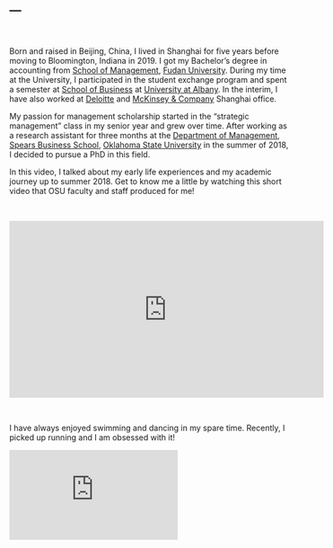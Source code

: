 ---
---

<link rel="stylesheet" href="https://use.fontawesome.com/releases/v5.0.8/css/solid.css" integrity="sha384-v2Tw72dyUXeU3y4aM2Y0tBJQkGfplr39mxZqlTBDUZAb9BGoC40+rdFCG0m10lXk" crossorigin="anonymous">


&nbsp;

<p style="color:#778899; font-size: 13pt; font-family:'Arial'">
Born and raised in Beijing, China, I lived in Shanghai for five years before moving to Bloomington, Indiana in 2019. I got my Bachelor's degree in accounting from [School of Management](https://www.fdsm.fudan.edu.cn/en/), [Fudan University](https://www.fudan.edu.cn/en/). During my time at the University, I participated in the student exchange program and spent a semester at [School of Business](https://www.albany.edu/business) at [University at Albany](https://www.albany.edu/).
In the interim, I have also worked at [Deloitte](https://www2.deloitte.com/cn/en/footerlinks/office-locator/offices-china/shanghai.html) and [McKinsey & Company](https://www.mckinsey.com/locations/mckinsey-client-capabilities-network/shanghai#:~:text=168%20Hubin%20Road,%2B86%20(21)%206386%202000) Shanghai office.

My passion for management scholarship started in the "strategic management" class in my senior year and grew over time. After working as a research assistant for three months at the [Department of Management](https://business.okstate.edu/departments_programs/management/index.html), [Spears Business School](https://business.okstate.edu/), [Oklahoma State University](https://business.okstate.edu/) in the summer of 2018, I decided to pursue a PhD in this field. 

In this video, I talked about my early life experiences and my academic journey up to summer 2018. Get to know me a little by watching this short video that OSU faculty and staff produced for me!</p>
&nbsp;

<iframe width="560" height="315" src="https://www.youtube.com/embed/4hpoNYa2s5g" title="YouTube video player" frameborder="0" allow="accelerometer; autoplay; clipboard-write; encrypted-media; gyroscope; picture-in-picture" allowfullscreen></iframe>

&nbsp;

<p tyle="color:#778899; font-size: 13pt; font-family:'Arial'">
I have always enjoyed swimming and dancing in my spare time. Recently, I picked up running and I am obsessed with it!</p>
<iframe height='160' width='300' frameborder='0' allowtransparency='true' scrolling='no' src='https://www.strava.com/athletes/109393004/activity-summary/a752bee7ddeda1f3d54b07fc7e2a6920a3851fd2'></iframe>
